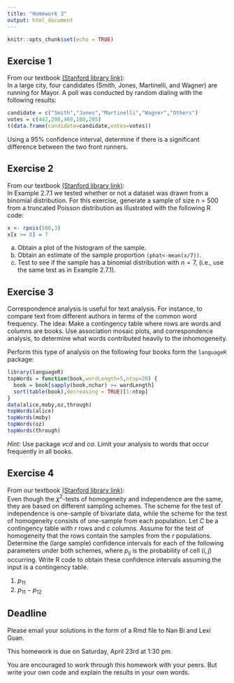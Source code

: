 ```yaml
---
title: "Homework 3"
output: html_document
---
```


```r
knitr::opts_chunk$set(echo = TRUE)
```

## Exercise 1

From our textbook [(Stanford library link)](https://searchworks.stanford.edu/view/10718635):  
In a large city, four candidates (Smith, Jones, Martinelli, and Wagner) are running for Mayor. A poll was conducted by random dialing with the following results: 
```r
candidate = c("Smith","Jones","Martinelli","Wagner","Others")
votes = c(442,208,460,180,205)
t(data.frame(candidate=candidate,votes=votes))
```
Using a 95% confidence interval, determine if there is a significant difference between the two front runners.

## Exercise 2

From our textbook [(Stanford library link)](https://searchworks.stanford.edu/view/10718635):  
In Example 2.7.1 we tested whether or not a dataset was drawn from a binomial distribution. For this exercise, generate a sample of size n = 500 from a truncated Poisson distribution as illustrated with the following R code:
```r
x <- rpois(500,3)
x[x >= 8] = 7
```

(a) Obtain a plot of the histogram of the sample.
(b) Obtain an estimate of the sample proportion ``(phat<-mean(x/7))``.
(c) Test to see if the sample has a binomial distribution with $n = 7$, (i.e., use the same test as in Example 2.7.1).

## Exercise 3

Correspondence analysis is useful for text analysis. For instance, to compare text from different authors in terms of the common word frequency. The idea: Make a contingency table where rows are words and columns are books. Use association mosaic plots, and correspondence analysis, to determine what words contributed heavily to the inhomogeneity. 

Perform this type of analysis on the following four books form the ``languageR`` package:

```r
library(languageR)
topWords = function(book,wordLength=5,ntop=20) {
  book = book[sapply(book,nchar) >= wordLength]
  sort(table(book),decreasing = TRUE)[1:ntop]
}
data(alice,moby,oz,through)
topWords(alice)
topWords(moby)
topWords(oz)
topWords(through)
```

*Hint:* Use package *vcd* and *ca*. Limit your analysis to words that occur frequently in all books.

## Exercise 4

From our textbook [(Stanford library link)](https://searchworks.stanford.edu/view/10718635):  
Even though the $\chi^2$-tests of homogeneity and independence are the same, they are based on different sampling schemes. The scheme for the test of independence is one-sample of bivariate data, while the scheme for the test of homogeneity consists of one-sample from each population. Let $C$ be a contingency table with $r$ rows and $c$ columns. Assume for the test of homogeneity that the rows contain the samples from the $r$ populations. Determine the (large sample) confidence intervals for each of the following parameters under both schemes, where $p_{ij}$ is the probability of cell $(i,j)$ occurring. Write R code to obtain these confidence intervals assuming the input is a contingency table.

1. $p_{11}$
2. $p_{11}−p_{12}$

## Deadline

Please email your solutions in the form of a Rmd file to Nan Bi and Lexi Guan.

This homework is due on Saturday, April 23rd at 1:30 pm.

You are encouraged to work through this homework with your peers. But write your own code and explain the results in your own words.
